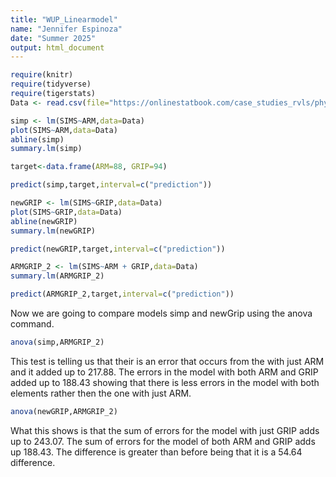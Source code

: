 ```yaml
---
title: "WUP_Linearmodel"
name: "Jennifer Espinoza"
date: "Summer 2025"
output: html_document
---
```


```r
require(knitr)
require(tidyverse)
require(tigerstats)
Data <- read.csv(file="https://onlinestatbook.com/case_studies_rvls/physical_strength/data.txt", sep="", header=TRUE)
```

```r
simp <- lm(SIMS~ARM,data=Data)
plot(SIMS~ARM,data=Data)
abline(simp)
summary.lm(simp)
```

```r
target<-data.frame(ARM=88, GRIP=94)
```

```r
predict(simp,target,interval=c("prediction"))
```

```r
newGRIP <- lm(SIMS~GRIP,data=Data)
plot(SIMS~GRIP,data=Data)
abline(newGRIP)
summary.lm(newGRIP)
```
```r
predict(newGRIP,target,interval=c("prediction"))
```

```r
ARMGRIP_2 <- lm(SIMS~ARM + GRIP,data=Data)
summary.lm(ARMGRIP_2)
```

```r
predict(ARMGRIP_2,target,interval=c("prediction"))
```

Now we are going to compare models simp and newGrip using the anova command.

```r
anova(simp,ARMGRIP_2)
```

This test is telling us that their is an error that occurs from the with just ARM and it added up to 217.88. The errors in the model with both ARM and GRIP added up to 188.43 showing that there is less errors in the model with both elements rather then the one with just ARM.

```r
anova(newGRIP,ARMGRIP_2)
```

What this shows is that the sum of errors for the model with just GRIP adds up to 243.07. The sum of errors for the model of both ARM and GRIP adds up 188.43. The difference is greater than before being that it is a 54.64 difference.



























